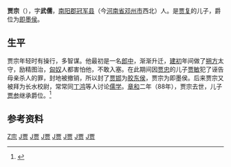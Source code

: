{{東亞男性歷史人物
|名稱 = 贾宗
|身份 = 
|国家 = [[中国|中国]]
|時代 = [[东汉|东汉]]
|主君 = [[汉章帝|汉章帝]]刘炟
|屆數 =
|最高職務 = 
|姓 = 贾
|名 = 宗
|字 = 武儒
|號 = 
|官職 = [[郎中_(官职)|郎中]]→[[朔方太守|朔方太守]]→[[长水校尉|长水校尉]]
|封爵 = [[即墨侯|即墨侯]]
|封地 = [[即墨县|即墨县]]
|族裔 = 
|籍貫 = [[南阳郡|南阳郡]][[冠军县|冠军县]]
|本籍 =
|出生日期 = 
|婚年 =
|逝世日期 = [[章和_(汉)|章和]]二年（88年）
|父親 = [[贾复|贾复]]
|子 = [[贾参|贾参]]
}}

'''贾宗'''（{{bd|1世紀||88年||catIdx=J贾}}），字'''武儒'''，[[南阳郡|南阳郡]][[冠军县|冠军县]]（今[[河南省|河南省]][[邓州市|邓州市]]西北）人。是[[贾复|贾复]]的儿子，爵位为[[即墨侯|即墨侯]]。

== 生平 ==
贾宗年轻时有操行，多智谋。他最初是一名[[郎中|郎中]]，渐渐升迁，[[建初_(东汉)|建初]]年间做了[[朔方|朔方]]太守，励精图治，[[匈奴|匈奴]]人都害怕他，不敢入塞。在此期间因[[贾忠|贾忠]]的儿子[[贾敏_(东汉)|贾敏]]犯了诬告母亲杀人的罪，封地被撤销，所以封了[[贾邯|贾邯]]为[[胶东侯|胶东侯]]，贾宗为即墨侯。后来贾宗又被拜为长水校尉，常常同[[丁鸿|丁鸿]]等人讨论[[儒学|儒学]]。[[章和_(汉)|章和]]二年（88年），贾宗去世，儿子[[贾参|贾参]]继承爵位。<ref name=han>{{cite book|author=司马彪、范晔|title=《[[後漢書|後漢書]]》卷十七 馮岑賈列傳第七 賈復列傳}}</ref>

== 参考资料 ==
{{reflist}}

[[分类:贾姓|Z宗]]
[[分类:东汉政治人物|J贾]]
[[分类:东汉太守|J贾]]
[[分类:东汉郎中|J贾]]
[[分类:东汉校尉|J贾]]
[[分类:长水校尉|J贾]]
[[分类:朔方太守|J贾]]
[[分类:邓州人|J贾]]